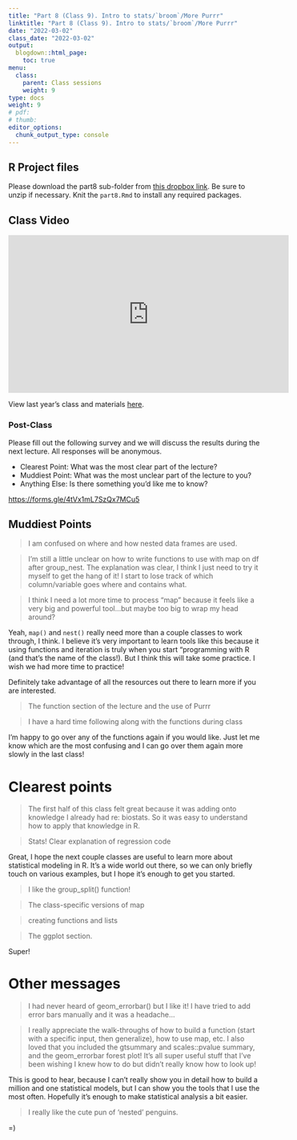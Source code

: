 ```yaml
---
title: "Part 8 (Class 9). Intro to stats/`broom`/More Purrr"
linktitle: "Part 8 (Class 9). Intro to stats/`broom`/More Purrr"
date: "2022-03-02"
class_date: "2022-03-02"
output:
  blogdown::html_page:
    toc: true
menu:
  class:
    parent: Class sessions
    weight: 9
type: docs
weight: 9
# pdf: 
# thumb: 
editor_options: 
  chunk_output_type: console
---
```



## R Project files

Please download the part8 sub-folder from [this dropbox link](https://www.dropbox.com/sh/q4z72523kl84ywp/AAASb1YIFRpxzrjOeq1FVcXua?dl=0). Be sure to unzip if necessary. Knit the `part8.Rmd` to install any required packages.

## Class Video

<iframe width="560" height="315" src="https://www.youtube.com/embed/X73yjK2zhH4" frameborder="0" allow="accelerometer; autoplay; clipboard-write; encrypted-media; gyroscope; picture-in-picture" allowfullscreen></iframe>

View last year's class and materials [here](https://sph-r-programming.netlify.app/class/09-class/).


### Post-Class

Please fill out the following survey and we will discuss the results during the next lecture. All responses will be anonymous.

- Clearest Point: What was the most clear part of the lecture?
- Muddiest Point: What was the most unclear part of the lecture to you?
- Anything Else: Is there something you'd like me to know?

<https://forms.gle/4tVx1mL7SzQx7MCu5>


## Muddiest Points

> I am confused on where and how nested data frames are used.

> I'm still a little unclear on how to write functions to use with map on df after group_nest. The explanation was clear, I think I just need to try it myself to get the hang of it! I start to lose track of which column/variable goes where and contains what.

> I think I need a lot more time to process "map" because it feels like a very big and powerful tool...but maybe too big to wrap my head around?

Yeah, `map()` and `nest()` really need more than a couple classes to work through, I think. I believe it's very important to learn tools like this because it using functions and iteration is truly when you start "programming with R (and that's the name of the class!). But I think this will take some practice. I wish we had more time to practice!

Definitely take advantage of all the resources out there to learn more if you are interested.


> The function section of the lecture and the use of Purrr

> I have a hard time following along with the functions during class

I'm happy to go over any of the functions again if you would like. Just let me know which are the most confusing and I can go over them again more slowly in the last class!

# Clearest points

> The first half of this class felt great because it was adding onto knowledge I already had re: biostats. So it was easy to understand how to apply that knowledge in R.

> Stats! Clear explanation of regression code

Great, I hope the next couple classes are useful to learn more about statistical modeling in R. It's a wide world out there, so we can only briefly touch on various examples, but I hope it's enough to get you started.

> I like the group_split() function!

> The class-specific versions of map

> creating functions and lists

> The ggplot section.

Super!

# Other messages

> I had never heard of geom_errorbar() but I like it! I have tried to add error bars manually and it was a headache...

> I really appreciate the walk-throughs of how to build a function (start with a specific input, then generalize), how to use map, etc. I also loved that you included the gtsummary and scales::pvalue summary, and the geom_errorbar forest plot! It's all super useful stuff that I've been wishing I knew how to do but didn't really know how to look up!

This is good to hear, because I can't really show you in detail how to build a million and one statistical models, but I can show you the tools that I use the most often. Hopefully it's enough to make statistical analysis a bit easier.

> I really like the cute pun of 'nested' penguins.

=)


